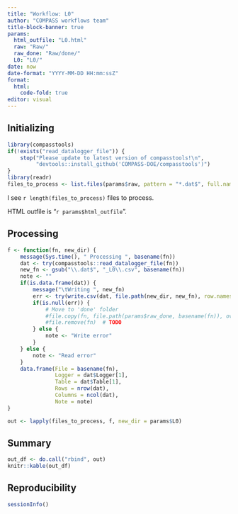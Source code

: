 ```yaml
---
title: "Workflow: L0"
author: "COMPASS workflows team"
title-block-banner: true
params:
  html_outfile: "L0.html"
  raw: "Raw/"
  raw_done: "Raw/done/"
  L0: "L0/"
date: now
date-format: "YYYY-MM-DD HH:mm:ssZ"
format: 
  html:
    code-fold: true
editor: visual
---
```


## Initializing

```r
library(compasstools)
if(!exists("read_datalogger_file")) {
    stop("Please update to latest version of compasstools!\n",
         "devtools::install_github('COMPASS-DOE/compasstools')")
}
library(readr)
files_to_process <- list.files(params$raw, pattern = "*.dat$", full.names = TRUE)
```

I see `r length(files_to_process)` files to process.

HTML outfile is "`r params$html_outfile`".

## Processing

```r
f <- function(fn, new_dir) {
    message(Sys.time(), " Processing ", basename(fn))
    dat <- try(compasstools::read_datalogger_file(fn))
    new_fn <- gsub("\\.dat$", "_L0\\.csv", basename(fn))
    note <- ""
    if(is.data.frame(dat)) {
        message("\tWriting ", new_fn)
        err <- try(write.csv(dat, file.path(new_dir, new_fn), row.names = FALSE))
        if(is.null(err)) {
            # Move to 'done' folder
            #file.copy(fn, file.path(params$raw_done, basename(fn)), overwrite = FALSE) # TODO
            #file.remove(fn)  # TODO
        } else {
            note <- "Write error"
        }
    } else {
        note <- "Read error"
    }
    data.frame(File = basename(fn),
               Logger = dat$Logger[1],
               Table = dat$Table[1],
               Rows = nrow(dat),
               Columns = ncol(dat),
               Note = note)
}

out <- lapply(files_to_process, f, new_dir = params$L0)
```

## Summary

```r
out_df <- do.call("rbind", out)
knitr::kable(out_df)
```

## Reproducibility

```r
sessionInfo()
```
